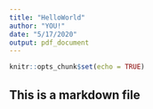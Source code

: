 ```yaml
---
title: "HelloWorld"
author: "YOU!"
date: "5/17/2020"
output: pdf_document
---
```


```r
knitr::opts_chunk$set(echo = TRUE)
```

## This is a markdown file

